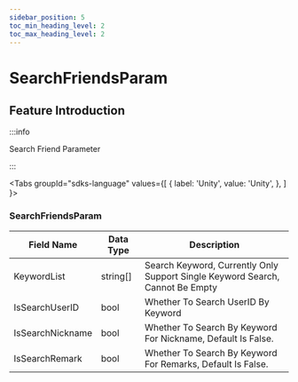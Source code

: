```yaml
---
sidebar_position: 5
toc_min_heading_level: 2
toc_max_heading_level: 2
---
```


# SearchFriendsParam 

## Feature Introduction

:::info

Search Friend Parameter

:::

<Tabs
groupId="sdks-language"
values={[
{ label: 'Unity', value: 'Unity', },
]
}>

<TabItem value="Unity">

###  SearchFriendsParam

| Field Name        | Data Type  | Description                        |
| --------------    | --------   | ----------------------- |
| KeywordList       | string[]   |  Search Keyword, Currently Only Support Single Keyword Search, Cannot Be Empty  |
| IsSearchUserID    | bool       |  Whether To Search UserID By Keyword |
| IsSearchNickname  | bool       |  Whether To Search By Keyword For Nickname, Default Is False. |
| IsSearchRemark    | bool       |  Whether To Search By Keyword For Remarks, Default Is False.  |

</TabItem>

</Tabs>
